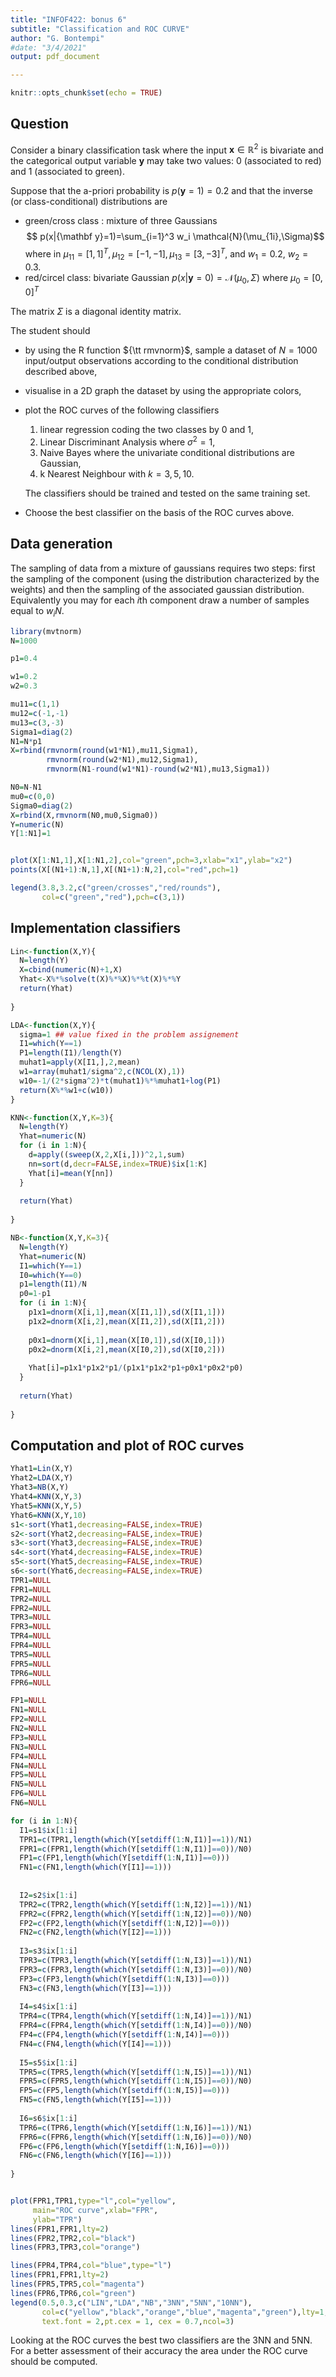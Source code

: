 ```yaml
---
title: "INFOF422: bonus 6"
subtitle: "Classification and ROC CURVE"
author: "G. Bontempi"
#date: "3/4/2021"
output: pdf_document

---
```


```r
knitr::opts_chunk$set(echo = TRUE)
```

## Question
Consider a binary classification task where the input ${\mathbf x} \in {\mathbb R}^2$ is bivariate and the categorical output variable ${\mathbf y}$  may take
two values: $0$ (associated to red) and $1$ (associated to green).

Suppose that the a-priori probability is 
$p({\mathbf y}=1)=0.2$ and that the inverse (or class-conditional) distributions
are 

* green/cross class : mixture of three Gaussians 
$$ p(x|{\mathbf y}=1)=\sum_{i=1}^3 w_i \mathcal{N}(\mu_{1i},\Sigma)$$
where in $\mu_{11}=[1,1]^T, \mu_{12}=[-1,-1], \mu_{13}=[3,-3]^T$, 
and $w_1=0.2$, $w_2=0.3$.
* red/circel class: bivariate Gaussian
$p(x | {\mathbf y}=0)={\mathcal N}(\mu_0,\Sigma)$
where $\mu_0=[0,0]^T$

The matrix $\Sigma$ is a  diagonal identity matrix.

The student should

* by using the R function ${\tt rmvnorm}$, sample a dataset of $N=1000$ input/output observations according to the conditional distribution described above,
* visualise in a 2D graph the dataset by using the appropriate colors,
* plot the ROC curves of the following classifiers

  1. linear regression coding the two classes by 0 and 1,
  2. Linear Discriminant Analysis where $\sigma^2=1$,
  3. Naive Bayes where the univariate conditional distributions are Gaussian,
  4. k Nearest Neighbour with $k=3,5,10$.

  The classifiers should be trained and tested on the same training set.

* Choose the best classifier on the basis of the ROC curves above.

\newpage

## Data generation

The sampling of data from a mixture of gaussians requires two steps: 
first the sampling of the component (using the distribution characterized
by the weights) and then the sampling of the associated gaussian distribution.
Equivalently you may for each $i$th component draw a number of samples
equal to $w_i N$.

```r
library(mvtnorm)
N=1000

p1=0.4

w1=0.2
w2=0.3

mu11=c(1,1)
mu12=c(-1,-1)
mu13=c(3,-3)
Sigma1=diag(2)
N1=N*p1
X=rbind(rmvnorm(round(w1*N1),mu11,Sigma1), 
        rmvnorm(round(w2*N1),mu12,Sigma1),
        rmvnorm(N1-round(w1*N1)-round(w2*N1),mu13,Sigma1))

N0=N-N1
mu0=c(0,0)
Sigma0=diag(2)
X=rbind(X,rmvnorm(N0,mu0,Sigma0))
Y=numeric(N)
Y[1:N1]=1


plot(X[1:N1,1],X[1:N1,2],col="green",pch=3,xlab="x1",ylab="x2")
points(X[(N1+1):N,1],X[(N1+1):N,2],col="red",pch=1)

legend(3.8,3.2,c("green/crosses","red/rounds"),
       col=c("green","red"),pch=c(3,1))


```


## Implementation classifiers


```r



Lin<-function(X,Y){
  N=length(Y)
  X=cbind(numeric(N)+1,X)
  Yhat<-X%*%solve(t(X)%*%X)%*%t(X)%*%Y
  return(Yhat)
  
}

LDA<-function(X,Y){
  sigma=1 ## value fixed in the problem assignement
  I1=which(Y==1)
  P1=length(I1)/length(Y)
  muhat1=apply(X[I1,],2,mean)
  w1=array(muhat1/sigma^2,c(NCOL(X),1))
  w10=-1/(2*sigma^2)*t(muhat1)%*%muhat1+log(P1)
  return(X%*%w1+c(w10))
} 

KNN<-function(X,Y,K=3){
  N=length(Y)
  Yhat=numeric(N)
  for (i in 1:N){
    d=apply((sweep(X,2,X[i,]))^2,1,sum)
    nn=sort(d,decr=FALSE,index=TRUE)$ix[1:K]
    Yhat[i]=mean(Y[nn])
  }
  
  return(Yhat)
  
}

NB<-function(X,Y,K=3){
  N=length(Y)
  Yhat=numeric(N)
  I1=which(Y==1)
  I0=which(Y==0)
  p1=length(I1)/N
  p0=1-p1
  for (i in 1:N){
    p1x1=dnorm(X[i,1],mean(X[I1,1]),sd(X[I1,1]))
    p1x2=dnorm(X[i,2],mean(X[I1,2]),sd(X[I1,2]))
    
    p0x1=dnorm(X[i,1],mean(X[I0,1]),sd(X[I0,1]))
    p0x2=dnorm(X[i,2],mean(X[I0,2]),sd(X[I0,2]))
    
    Yhat[i]=p1x1*p1x2*p1/(p1x1*p1x2*p1+p0x1*p0x2*p0)
  }
  
  return(Yhat)
  
}
```


## Computation and plot of ROC curves

```r
Yhat1=Lin(X,Y)
Yhat2=LDA(X,Y)
Yhat3=NB(X,Y)
Yhat4=KNN(X,Y,3)
Yhat5=KNN(X,Y,5)
Yhat6=KNN(X,Y,10)
s1<-sort(Yhat1,decreasing=FALSE,index=TRUE)
s2<-sort(Yhat2,decreasing=FALSE,index=TRUE)
s3<-sort(Yhat3,decreasing=FALSE,index=TRUE)
s4<-sort(Yhat4,decreasing=FALSE,index=TRUE)
s5<-sort(Yhat5,decreasing=FALSE,index=TRUE)
s6<-sort(Yhat6,decreasing=FALSE,index=TRUE)
TPR1=NULL
FPR1=NULL
TPR2=NULL
FPR2=NULL
TPR3=NULL
FPR3=NULL
TPR4=NULL
FPR4=NULL
TPR5=NULL
FPR5=NULL
TPR6=NULL
FPR6=NULL

FP1=NULL
FN1=NULL
FP2=NULL
FN2=NULL
FP3=NULL
FN3=NULL
FP4=NULL
FN4=NULL
FP5=NULL
FN5=NULL
FP6=NULL
FN6=NULL

for (i in 1:N){
  I1=s1$ix[1:i]
  TPR1=c(TPR1,length(which(Y[setdiff(1:N,I1)]==1))/N1)
  FPR1=c(FPR1,length(which(Y[setdiff(1:N,I1)]==0))/N0)
  FP1=c(FP1,length(which(Y[setdiff(1:N,I1)]==0)))
  FN1=c(FN1,length(which(Y[I1]==1)))
  
  
  I2=s2$ix[1:i]
  TPR2=c(TPR2,length(which(Y[setdiff(1:N,I2)]==1))/N1)
  FPR2=c(FPR2,length(which(Y[setdiff(1:N,I2)]==0))/N0)
  FP2=c(FP2,length(which(Y[setdiff(1:N,I2)]==0)))
  FN2=c(FN2,length(which(Y[I2]==1)))
  
  I3=s3$ix[1:i]
  TPR3=c(TPR3,length(which(Y[setdiff(1:N,I3)]==1))/N1)
  FPR3=c(FPR3,length(which(Y[setdiff(1:N,I3)]==0))/N0)
  FP3=c(FP3,length(which(Y[setdiff(1:N,I3)]==0)))
  FN3=c(FN3,length(which(Y[I3]==1)))
  
  I4=s4$ix[1:i]
  TPR4=c(TPR4,length(which(Y[setdiff(1:N,I4)]==1))/N1)
  FPR4=c(FPR4,length(which(Y[setdiff(1:N,I4)]==0))/N0)
  FP4=c(FP4,length(which(Y[setdiff(1:N,I4)]==0)))
  FN4=c(FN4,length(which(Y[I4]==1)))
  
  I5=s5$ix[1:i]
  TPR5=c(TPR5,length(which(Y[setdiff(1:N,I5)]==1))/N1)
  FPR5=c(FPR5,length(which(Y[setdiff(1:N,I5)]==0))/N0)
  FP5=c(FP5,length(which(Y[setdiff(1:N,I5)]==0)))
  FN5=c(FN5,length(which(Y[I5]==1)))
  
  I6=s6$ix[1:i]
  TPR6=c(TPR6,length(which(Y[setdiff(1:N,I6)]==1))/N1)
  FPR6=c(FPR6,length(which(Y[setdiff(1:N,I6)]==0))/N0)
  FP6=c(FP6,length(which(Y[setdiff(1:N,I6)]==0)))
  FN6=c(FN6,length(which(Y[I6]==1)))
  
}


plot(FPR1,TPR1,type="l",col="yellow",
     main="ROC curve",xlab="FPR",
     ylab="TPR")
lines(FPR1,FPR1,lty=2)
lines(FPR2,TPR2,col="black")
lines(FPR3,TPR3,col="orange")

lines(FPR4,TPR4,col="blue",type="l")
lines(FPR1,FPR1,lty=2)
lines(FPR5,TPR5,col="magenta")
lines(FPR6,TPR6,col="green")
legend(0.5,0.3,c("LIN","LDA","NB","3NN","5NN","10NN"),
       col=c("yellow","black","orange","blue","magenta","green"),lty=1,
       text.font = 2,pt.cex = 1, cex = 0.7,ncol=3)


```

Looking at the ROC curves the best two classifiers are the 3NN and 5NN.
For a better assessment of their accuracy the area under the ROC curve should be computed.
